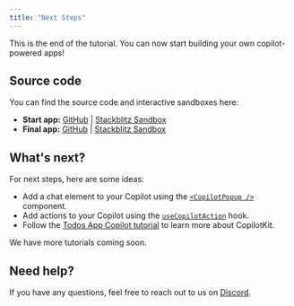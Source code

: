 ```yaml
---
title: "Next Steps"
---
```


This is the end of the tutorial. You can now start building your own copilot-powered apps!

## Source code

You can find the source code and interactive sandboxes here:

- **Start app:** [GitHub](https://github.com/CopilotKit/example-textarea/tree/base-start-here) | [Stackblitz Sandbox](https://stackblitz.com/github/copilotkit/example-textarea/tree/base-start-here?file=lib%2Fhooks%2Fuse-tasks.tsx)
- **Final app:** [GitHub](https://github.com/CopilotKit/example-textarea/tree/final) | [Stackblitz Sandbox](https://stackblitz.com/github/copilotkit/example-textarea/tree/final?file=lib%2Fhooks%2Fuse-tasks.tsxd)

## What's next?

For next steps, here are some ideas:

- Add a chat element to your Copilot using the [`<CopilotPopup />`](/reference/components//chat/CopilotPopup) component.
- Add actions to your Copilot using the [`useCopilotAction`](/reference/hooks/useCopilotAction) hook.
- Follow the [Todos App Copilot tutorial](/tutorials/ai-todo-app/overview) to learn more about CopilotKit.

We have more tutorials coming soon.

## Need help?

If you have any questions, feel free to reach out to us on [Discord](https://discord.gg/6dffbvGU3D).
